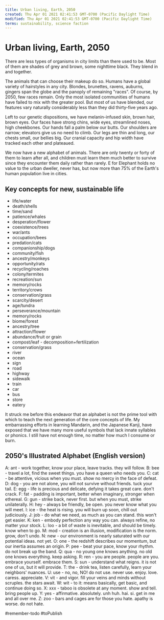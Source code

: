 ```yaml
---
title: Urban living, Earth, 2050
created: Thu Apr 01 2021 02:41:53 GMT-0700 (Pacific Daylight Time)
modified: Thu Apr 01 2021 02:41:53 GMT-0700 (Pacific Daylight Time)
terms: sustainability, science faction
---
```


# Urban living, Earth, 2050

There are less types of organisms in city limits than there used to be. Most of them are shades of grey and brown, some nighttime black. They blend in and together.

The animals that can choose their makeup do so. Humans have a global variety of hairstyles in any city. Blondes, brunettes, ravens, auburns, gingers span the globe and the panoply of remaining "races". Of course, by 2050, few races remain. Only the most isolated communities of humans have failed to mix with the greater pool. But most of us have blended, our features vary naturally considerably less than they did thirty-five years ago.

Left to our genetic dispositions, we have melanin-infused skin, brown hair, brown eyes. Our faces have strong chins, wide eyes, streamlined noses, high cheekbones. Our hands fall a palm below our butts. Our shoulders are narrow; elevators give us no need to climb. Our legs are thin and long, our chests small, our bellies big. Our cranial capacity and hip width have tracked each other and plateaued.

We now have a new alphabet of animals. There are only twenty or forty of them to learn after all, and children must learn them much better to survive since they encounter them daily rather than rarely. E for Elephant holds no value to the urban dweller, never has, but now more than 75% of the Earth's human population live in cities.

## Key concepts for new, sustainable life

- life/water
- death/shells
- time/sand
- patience/whales
- desperation/flower
- coexistence/trees
- war/ants
- occupation/bees
- predation/cats
- companionship/dogs
- community/fish
- ancestry/monkeys
- opportunity/rats
- recycling/roaches
- colony/termites
- recreation/sun
- memory/rocks
- territory/crows
- conservation/grass
- scarcity/desert
- age/tundra
- perseverance/mountain
- memory/rocks
- biome/forest
- ancestry/tree
- attraction/flower
- abundance/fruit or grain
- compost/leaf - decomposition+fertilization
- conservation/grass
- river
- ocean
- sign
- road
- highway
- sidewalk
- train
- car
- bus
- store
- eatery

It struck me before this endeavor that an alphabet is not the prime tool with which to teach the next generation of the core concepts of life. My embarrassing efforts in learning Mandarin, and the Japanese Kanji, have exposed that we have many more useful symbols that lack innate syllables or phonics. I still have not enough time, no matter how much I consume or burn.

## 2050's Illustrated Alphabet (English version)

A: ant - work together, know your place, leave tracks. they will follow.
B: bee - travel a lot, find the sweet things. you have a queen who needs you.
C: cat - be attentive, vicious when you must. show no mercy in the face of defeat.
D: dog - you are not alone, you will not survive without friends. tuck your tail.
E: egg - life is precious and delicate, defying it takes great care. don't crack.
F: fat - padding is important, better when imaginary, stronger when ethereal.
G: gun - strike back, never first. but when you must, strike unilaterally.
H: hey - always be friendly, be open. you never know what you will meet.
I: ice - the heat is rising. you will burn up soon, chill out judiciously.
J: job - do what we need, as much as you can stand. this won't get easier.
K: ken - embody perfection any way you can. always refine, no matter your stock.
L: loo - a bit of waste is inevitable, and should be timely. know when to go.
M: mod - creation is an illusion, modification is the norm. grow, don't undo.
N: new - our environment is nearly saturated with our potential ideas. not yet.
O: one - the redshift describes our momentum, but our inertia assumes an origin.
P: pee - beat your pace, know your rhythm. do not break up the band.
Q: qua - no young one knows anything. no old one knows everything. keep asking.
R: ren - you are people. people are you. embrace yourself. embrace them.
S: sun - understand what reigns. it is not one of us, but it will provide.
T: the - drink tea, listen carefully, learn your neighbors' nuances.
U: use - no, no, NO! do not use. never use. enjoy. love. caress. appreciate.
V: vit - and vigor. fill your veins and minds without scruples. the stars await.
W: wit - to it: means basically, get basic, and continue doing so.
X: xxx - taboo is obsolete at any moment. show and tell. bring people up.
Y: yes - affirmative. absolutely. unh huh. hai. si. get in me and all over me.
Z: zoo - bars and cages are for those you hate. apathy is worse. do not hate.

#remember-todo #toPublish
